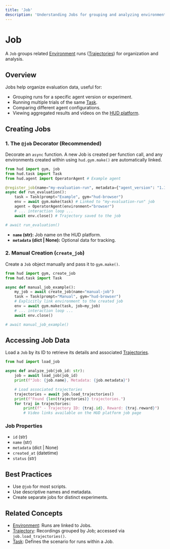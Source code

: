 ```yaml
---
title: 'Job'
description: 'Understanding Jobs for grouping and analyzing environment runs'
---
```


# Job

A `Job` groups related [Environment](/concepts/environment) runs ([Trajectories](/concepts/trajectory)) for organization and analysis.

## Overview

Jobs help organize evaluation data, useful for:

*   Grouping runs for a specific agent version or experiment.
*   Running multiple trials of the same [Task](/concepts/task).
*   Comparing different agent configurations.
*   Viewing aggregated results and videos on the [HUD platform](https://app.hud.so/jobs).

## Creating Jobs

### 1. The `@job` Decorator (Recommended)

Decorate an `async` function. A new Job is created per function call, and any environments created within using `hud.gym.make()` are automatically linked.

```python
from hud import gym, job
from hud.task import Task
from hud.agent import OperatorAgent # Example agent

@register_job(name="my-evaluation-run", metadata={"agent_version": "1.1"})
async def run_evaluation():
    task = Task(prompt="Example", gym="hud-browser")
    env = await gym.make(task) # Linked to "my-evaluation-run" job
    agent = OperatorAgent(environment="browser")
    # ... interaction loop ...
    await env.close() # Trajectory saved to the job

# await run_evaluation()
```

*   **`name` (str):** Job name on the HUD platform.
*   **`metadata` (dict | None):** Optional data for tracking.

### 2. Manual Creation (`create_job`)

Create a `Job` object manually and pass it to `gym.make()`.

```python
from hud import gym, create_job
from hud.task import Task

async def manual_job_example():
    my_job = await create_job(name="manual-job")
    task = Task(prompt="Manual", gym="hud-browser")
    # Explicitly link environment to the created job
    env = await gym.make(task, job=my_job)
    # ... interaction loop ...
    await env.close()

# await manual_job_example()
```

## Accessing Job Data

Load a `Job` by its ID to retrieve its details and associated [Trajectories](/concepts/trajectory).

```python
from hud import load_job

async def analyze_job(job_id: str):
    job = await load_job(job_id)
    print(f"Job: {job.name}, Metadata: {job.metadata}")

    # Load associated trajectories
    trajectories = await job.load_trajectories()
    print(f"Found {len(trajectories)} trajectories.")
    for traj in trajectories:
        print(f" - Trajectory ID: {traj.id}, Reward: {traj.reward}")
        # Video links available on the HUD platform job page
```

### Job Properties

*   `id` (str)
*   `name` (str)
*   `metadata` (dict | None)
*   `created_at` (datetime)
*   `status` (str)

## Best Practices

*   Use `@job` for most scripts.
*   Use descriptive names and metadata.
*   Create separate jobs for distinct experiments.

## Related Concepts

*   [Environment](/concepts/environment): Runs are linked to Jobs.
*   [Trajectory](/concepts/trajectory): Recordings grouped by Job; accessed via `job.load_trajectories()`.
*   [Task](/concepts/task): Defines the scenario for runs within a Job.